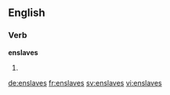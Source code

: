 
==English==

===Verb===
'''enslaves'''

# {{en-third-person singular of|enslave}}

[[de:enslaves]]
[[fr:enslaves]]
[[sv:enslaves]]
[[vi:enslaves]]